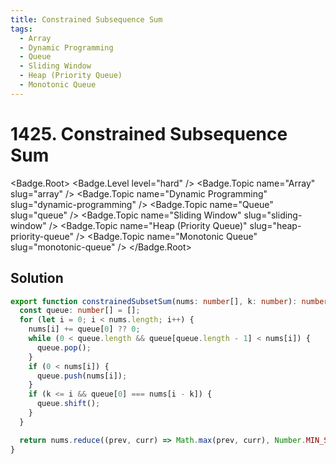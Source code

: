 ```yaml
---
title: Constrained Subsequence Sum
tags:
  - Array
  - Dynamic Programming
  - Queue
  - Sliding Window
  - Heap (Priority Queue)
  - Monotonic Queue
---
```


# 1425. Constrained Subsequence Sum

<Badge.Root>
  <Badge.Level level="hard" />
  <Badge.Topic name="Array" slug="array" />
  <Badge.Topic name="Dynamic Programming" slug="dynamic-programming" />
  <Badge.Topic name="Queue" slug="queue" />
  <Badge.Topic name="Sliding Window" slug="sliding-window" />
  <Badge.Topic name="Heap (Priority Queue)" slug="heap-priority-queue" />
  <Badge.Topic name="Monotonic Queue" slug="monotonic-queue" />
</Badge.Root>

## Solution

```typescript filename="solution.ts" copy
export function constrainedSubsetSum(nums: number[], k: number): number {
  const queue: number[] = [];
  for (let i = 0; i < nums.length; i++) {
    nums[i] += queue[0] ?? 0;
    while (0 < queue.length && queue[queue.length - 1] < nums[i]) {
      queue.pop();
    }
    if (0 < nums[i]) {
      queue.push(nums[i]);
    }
    if (k <= i && queue[0] === nums[i - k]) {
      queue.shift();
    }
  }

  return nums.reduce((prev, curr) => Math.max(prev, curr), Number.MIN_SAFE_INTEGER);
}
```

<ProblemLink
  codingSite="leetcode"
  href="https://leetcode.com/problems/constrained-subsequence-sum"
  title="Constrained Subsequence Sum"
/>
